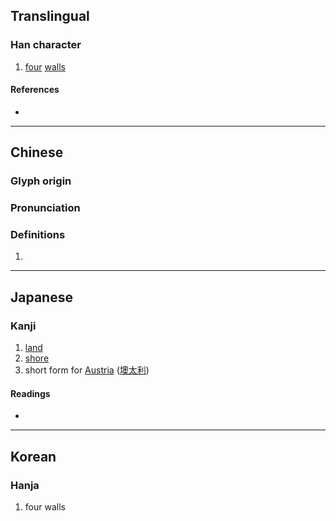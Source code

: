 {{character info/new}}
==Translingual==

===Han character===
{{Han char|rn=32|rad=土|as=13|sn=16|four=47134|canj=GHBK|ids=⿰土奧}}

# [[four]] [[wall]]s

====References====
* {{Han ref|kx=0239.250|dkj=05504|dj=0479.180|hdz=10492.010|uh=58BA|ud=22714|bh=E94D|bd=59725}}

----

==Chinese==
{{zh-forms}}

===Glyph origin===
{{Han etym}}

===Pronunciation===
{{zh-pron
|m=ào
|c=ou3
|h=pfs=
|md=
|mn=
|w=
|mc=y
|oc=y
|cat=n
}}

===Definitions===
{{zh-hanzi}}

# {{rfdef|lang=zh}}

----

==Japanese==

===Kanji===
{{ja-kanji|grade=|rs=土13}}

# [[land]]
# [[shore]]
# short form for [[Austria]] ([[墺太利]])

====Readings====
* {{ja-readings
|goon=いく<ゐく, おう<あふ
|kanon=いく<ゐく, おう<あふ
|kun=きし-
}}

----

==Korean==

===Hanja===
{{ko-hanja|hangeul=[[오]], [[욱]]|rv=o, uk|mr=o, uk}}

# four walls